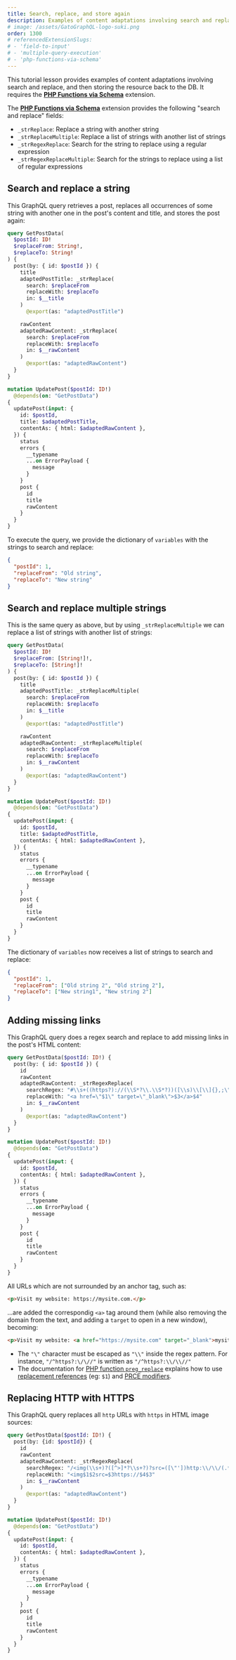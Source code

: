 ```yaml
---
title: Search, replace, and store again
description: Examples of content adaptations involving search and replace, and then storing the resource back to the DB.
# image: /assets/GatoGraphQL-logo-suki.png
order: 1300
# referencedExtensionSlugs:
# - 'field-to-input'
# - 'multiple-query-execution'
# - 'php-functions-via-schema'
---
```


This tutorial lesson provides examples of content adaptations involving search and replace, and then storing the resource back to the DB. It requires the [**PHP Functions via Schema**](https://gatographql.com/extensions/php-functions-via-schema/) extension.

<Banner type="info">

The [**PHP Functions via Schema**](https://gatographql.com/extensions/php-functions-via-schema/) extension provides the following "search and replace" fields:

- `_strReplace`: Replace a string with another string
- `_strReplaceMultiple`: Replace a list of strings with another list of strings
- `_strRegexReplace`: Search for the string to replace using a regular expression
- `_strRegexReplaceMultiple`: Search for the strings to replace using a list of regular expressions

</Banner>

## Search and replace a string

This GraphQL query retrieves a post, replaces all occurrences of some string with another one in the post's content and title, and stores the post again:

```graphql
query GetPostData(
  $postId: ID!
  $replaceFrom: String!,
  $replaceTo: String!
) {
  post(by: { id: $postId }) {
    title
    adaptedPostTitle: _strReplace(
      search: $replaceFrom
      replaceWith: $replaceTo
      in: $__title
    )
      @export(as: "adaptedPostTitle")

    rawContent
    adaptedRawContent: _strReplace(
      search: $replaceFrom
      replaceWith: $replaceTo
      in: $__rawContent
    )
      @export(as: "adaptedRawContent")
  }
}

mutation UpdatePost($postId: ID!)
  @depends(on: "GetPostData")
{
  updatePost(input: {
    id: $postId,
    title: $adaptedPostTitle,
    contentAs: { html: $adaptedRawContent },
  }) {
    status
    errors {
      __typename
      ...on ErrorPayload {
        message
      }
    }
    post {
      id
      title
      rawContent
    }
  }
}
```

To execute the query, we provide the dictionary of `variables` with the strings to search and replace:

```json
{
  "postId": 1,
  "replaceFrom": "Old string",
  "replaceTo": "New string"
}
```

## Search and replace multiple strings

This is the same query as above, but by using `_strReplaceMultiple` we can replace a list of strings with another list of strings:

```graphql
query GetPostData(
  $postId: ID!
  $replaceFrom: [String!]!,
  $replaceTo: [String!]!
) {
  post(by: { id: $postId }) {
    title
    adaptedPostTitle: _strReplaceMultiple(
      search: $replaceFrom
      replaceWith: $replaceTo
      in: $__title
    )
      @export(as: "adaptedPostTitle")

    rawContent
    adaptedRawContent: _strReplaceMultiple(
      search: $replaceFrom
      replaceWith: $replaceTo
      in: $__rawContent
    )
      @export(as: "adaptedRawContent")
  }
}

mutation UpdatePost($postId: ID!)
  @depends(on: "GetPostData")
{
  updatePost(input: {
    id: $postId,
    title: $adaptedPostTitle,
    contentAs: { html: $adaptedRawContent },
  }) {
    status
    errors {
      __typename
      ...on ErrorPayload {
        message
      }
    }
    post {
      id
      title
      rawContent
    }
  }
}
```

The dictionary of `variables` now receives a list of strings to search and replace:

```json
{
  "postId": 1,
  "replaceFrom": ["Old string 2", "Old string 2"],
  "replaceTo": ["New string1", "New string 2"]
}
```

## Adding missing links

This GraphQL query does a regex search and replace to add missing links in the post's HTML content:

```graphql
query GetPostData($postId: ID!) {
  post(by: { id: $postId }) {
    id
    rawContent
    adaptedRawContent: _strRegexReplace(
      searchRegex: "#\\s+((https?)://(\\S*?\\.\\S*?))([\\s)\\[\\]{},;\"\\':<]|\\.\\s|$)#i"
      replaceWith: "<a href=\"$1\" target=\"_blank\">$3</a>$4"
      in: $__rawContent
    )
      @export(as: "adaptedRawContent")
  }
}

mutation UpdatePost($postId: ID!)
  @depends(on: "GetPostData")
{
  updatePost(input: {
    id: $postId,
    contentAs: { html: $adaptedRawContent },
  }) {
    status
    errors {
      __typename
      ...on ErrorPayload {
        message
      }
    }
    post {
      id
      title
      rawContent
    }
  }
}
```

All URLs which are not surrounded by an anchor tag, such as:

```html
<p>Visit my website: https://mysite.com.</p>
```

...are added the correspondig `<a>` tag around them (while also removing the domain from the text, and adding a `target` to open in a new window), becoming:

```html
<p>Visit my website: <a href="https://mysite.com" target="_blank">mysite.com</a>.</p>
```

<Banner type="info">

- The `"\"` character must be escaped as `"\\"` inside the regex pattern. For instance, `"/^https?:\/\//"` is written as `"/^https?:\\/\\//"`
- The documentation for [PHP function `preg_replace`](https://www.php.net/manual/en/function.preg-replace.php) explains how to use [replacement references](https://www.php.net/manual/en/function.preg-replace.php#refsect1-function.preg-replace-parameters) (eg: `$1`) and [PRCE modifiers](https://www.php.net/manual/en/reference.pcre.pattern.modifiers.php).

</Banner>

## Replacing HTTP with HTTPS

This GraphQL query replaces all `http` URLs with `https` in HTML image sources:

```graphql
query GetPostData($postId: ID!) {
  post(by: {id: $postId}) {
    id
    rawContent
    adaptedRawContent: _strRegexReplace(
      searchRegex: "/<img(\\s+)?([^>]*?\\s+?)?src=([\"'])http:\\/\\/(.*?)/"
      replaceWith: "<img$1$2src=$3https://$4$3"
      in: $__rawContent
    )
      @export(as: "adaptedRawContent")
  }
}

mutation UpdatePost($postId: ID!)
  @depends(on: "GetPostData")
{
  updatePost(input: {
    id: $postId,
    contentAs: { html: $adaptedRawContent },
  }) {
    status
    errors {
      __typename
      ...on ErrorPayload {
        message
      }
    }
    post {
      id
      title
      rawContent
    }
  }
}
```
